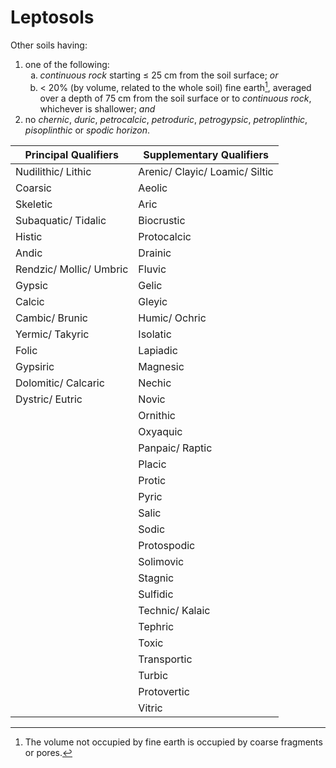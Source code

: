 # Leptosols {#key-leptosols}

::: grid
::: g-col-4
Other soils having:

1.  one of the following:
    a.  *continuous rock* starting ≤ 25 cm from the soil surface; *or*
    b.  \< 20% (by volume, related to the whole soil) fine earth[^chapter-04-05-leptosols-1], averaged over a depth of 75 cm from the soil surface or to *continuous rock*, whichever is shallower; *and*
2.  no *chernic*, *duric*, *petrocalcic*, *petroduric*, *petrogypsic*, *petroplinthic*, *pisoplinthic* or *spodic horizon*.
:::

::: g-col-8
| Principal Qualifiers     | Supplementary Qualifiers        |
|--------------------------|---------------------------------|
| Nudilithic/ Lithic       | Arenic/ Clayic/ Loamic/ Siltic  |
| Coarsic                  | Aeolic                          |
| Skeletic                 | Aric                            |
| Subaquatic/ Tidalic      | Biocrustic                      |
| Histic                   | Protocalcic                     |
| Andic                    | Drainic                         |
| Rendzic/ Mollic/ Umbric  | Fluvic                          |
| Gypsic                   | Gelic                           |
| Calcic                   | Gleyic                          |
| Cambic/ Brunic           | Humic/ Ochric                   |
| Yermic/ Takyric          | Isolatic                        |
| Folic                    | Lapiadic                        |
| Gypsiric                 | Magnesic                        |
| Dolomitic/ Calcaric      | Nechic                          |
| Dystric/ Eutric          | Novic                           |
|                          | Ornithic                        |
|                          | Oxyaquic                        |
|                          | Panpaic/ Raptic                 |
|                          | Placic                          |
|                          | Protic                          |
|                          | Pyric                           |
|                          | Salic                           |
|                          | Sodic                           |
|                          | Protospodic                     |
|                          | Solimovic                       |
|                          | Stagnic                         |
|                          | Sulfidic                        |
|                          | Technic/ Kalaic                 |
|                          | Tephric                         |
|                          | Toxic                           |
|                          | Transportic                     |
|                          | Turbic                          |
|                          | Protovertic                     |
|                          | Vitric                          |
:::
:::

[^chapter-04-05-leptosols-1]: The volume not occupied by fine earth is occupied by coarse fragments or pores.
